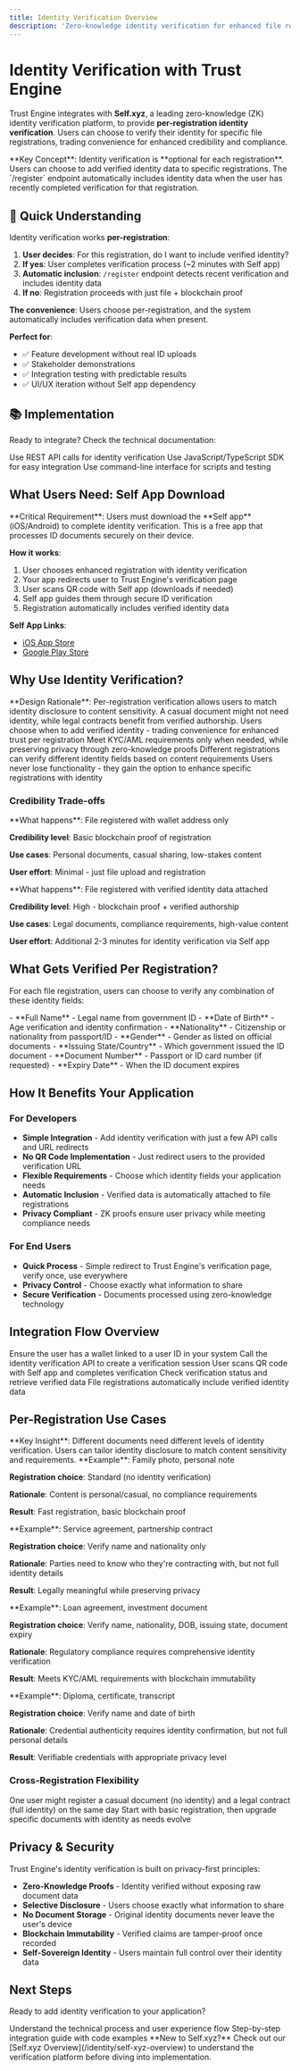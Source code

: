 ```yaml
---
title: Identity Verification Overview
description: 'Zero-knowledge identity verification for enhanced file registrations and compliance'
---
```


# Identity Verification with Trust Engine

Trust Engine integrates with **Self.xyz**, a leading zero-knowledge (ZK) identity verification platform, to provide **per-registration identity verification**. Users can choose to verify their identity for specific file registrations, trading convenience for enhanced credibility and compliance.

<Info>
**Key Concept**: Identity verification is **optional for each registration**. Users can choose to add verified identity data to specific registrations. The `/register` endpoint automatically includes identity data when the user has recently completed verification for that registration.
</Info>

## 🚀 Quick Understanding

Identity verification works **per-registration**:

1. **User decides**: For this registration, do I want to include verified identity?
2. **If yes**: User completes verification process (~2 minutes with Self app)  
3. **Automatic inclusion**: `/register` endpoint detects recent verification and includes identity data
4. **If no**: Registration proceeds with just file + blockchain proof

**The convenience**: Users choose per-registration, and the system automatically includes verification data when present.

**Perfect for**:
- ✅ Feature development without real ID uploads
- ✅ Stakeholder demonstrations  
- ✅ Integration testing with predictable results
- ✅ UI/UX iteration without Self app dependency

## 📚 Implementation

Ready to integrate? Check the technical documentation:

<CardGroup cols={3}>
  <Card title="API Endpoints" icon="server" href="/essentials/register-identity">
    Use REST API calls for identity verification
  </Card>
  <Card title="SDK Methods" icon="code" href="/sdk-reference/verify-identity">
    Use JavaScript/TypeScript SDK for easy integration
  </Card>
  <Card title="CLI Commands" icon="terminal" href="/cli-reference/verify-identity">
    Use command-line interface for scripts and testing
  </Card>
</CardGroup>

## What Users Need: Self App Download

<Warning>
**Critical Requirement**: Users must download the **Self app** (iOS/Android) to complete identity verification. This is a free app that processes ID documents securely on their device.
</Warning>

**How it works**:
1. User chooses enhanced registration with identity verification
2. Your app redirects user to Trust Engine's verification page  
3. User scans QR code with Self app (downloads if needed)
4. Self app guides them through secure ID verification
5. Registration automatically includes verified identity data

**Self App Links**:
- [iOS App Store](https://apps.apple.com/us/app/self-zk/id6478563710)
- [Google Play Store](https://play.google.com/store/apps/details?id=com.proofofpassportapp&hl=en_US)

## Why Use Identity Verification?

<Info>
**Design Rationale**: Per-registration verification allows users to match identity disclosure to content sensitivity. A casual document might not need identity, while legal contracts benefit from verified authorship.
</Info>

<CardGroup cols={2}>
  <Card title="Flexible Credibility" icon="shield-check">
    Users choose when to add verified identity - trading convenience for enhanced trust per registration
  </Card>
  <Card title="Targeted Compliance" icon="scale-balanced">
    Meet KYC/AML requirements only when needed, while preserving privacy through zero-knowledge proofs
  </Card>
  <Card title="Selective Identity" icon="user-shield">
    Different registrations can verify different identity fields based on content requirements
  </Card>
  <Card title="Always Optional" icon="toggle-off">
    Users never lose functionality - they gain the option to enhance specific registrations with identity
  </Card>
</CardGroup>

### **Credibility Trade-offs**

<AccordionGroup>
<Accordion title="Standard Registration (No Identity)">
  **What happens**: File registered with wallet address only
  
  **Credibility level**: Basic blockchain proof of registration
  
  **Use cases**: Personal documents, casual sharing, low-stakes content
  
  **User effort**: Minimal - just file upload and registration
</Accordion>

<Accordion title="Enhanced Registration (With Identity)">
  **What happens**: File registered with verified identity data attached
  
  **Credibility level**: High - blockchain proof + verified authorship
  
  **Use cases**: Legal documents, compliance requirements, high-value content
  
  **User effort**: Additional 2-3 minutes for identity verification via Self app
</Accordion>
</AccordionGroup>

## What Gets Verified Per Registration?

For each file registration, users can choose to verify any combination of these identity fields:

<AccordionGroup>
<Accordion title="Personal Information">
  - **Full Name** - Legal name from government ID
  - **Date of Birth** - Age verification and identity confirmation
  - **Nationality** - Citizenship or nationality from passport/ID
  - **Gender** - Gender as listed on official documents
</Accordion>

<Accordion title="Document Information">
  - **Issuing State/Country** - Which government issued the ID document
  - **Document Number** - Passport or ID card number (if requested)
  - **Expiry Date** - When the ID document expires
</Accordion>
</AccordionGroup>

## How It Benefits Your Application

### For Developers
- **Simple Integration** - Add identity verification with just a few API calls and URL redirects
- **No QR Code Implementation** - Just redirect users to the provided verification URL
- **Flexible Requirements** - Choose which identity fields your application needs
- **Automatic Inclusion** - Verified data is automatically attached to file registrations
- **Privacy Compliant** - ZK proofs ensure user privacy while meeting compliance needs

### For End Users
- **Quick Process** - Simple redirect to Trust Engine's verification page, verify once, use everywhere
- **Privacy Control** - Choose exactly what information to share
- **Secure Verification** - Documents processed using zero-knowledge technology

## Integration Flow Overview

<Steps>
  <Step title="Setup Wallet Relation">
    Ensure the user has a wallet linked to a user ID in your system
  </Step>
  <Step title="Initiate Verification">
    Call the identity verification API to create a verification session
  </Step>
  <Step title="User Verification">
    User scans QR code with Self app and completes verification
  </Step>
  <Step title="Monitor Status">
    Check verification status and retrieve verified data
  </Step>
  <Step title="Enhanced Registrations">
    File registrations automatically include verified identity data
  </Step>
</Steps>

## Per-Registration Use Cases

<Info>
**Key Insight**: Different documents need different levels of identity verification. Users can tailor identity disclosure to match content sensitivity and requirements.
</Info>

<AccordionGroup>
<Accordion title="🏠 Personal Document (No Identity Needed)">
  **Example**: Family photo, personal note
  
  **Registration choice**: Standard (no identity verification)
  
  **Rationale**: Content is personal/casual, no compliance requirements
  
  **Result**: Fast registration, basic blockchain proof
</Accordion>

<Accordion title="📋 Business Contract (Name + Nationality)">
  **Example**: Service agreement, partnership contract
  
  **Registration choice**: Verify name and nationality only
  
  **Rationale**: Parties need to know who they're contracting with, but not full identity details
  
  **Result**: Legally meaningful while preserving privacy
</Accordion>

<Accordion title="🏦 Financial Document (Full KYC Verification)">
  **Example**: Loan agreement, investment document
  
  **Registration choice**: Verify name, nationality, DOB, issuing state, document expiry
  
  **Rationale**: Regulatory compliance requires comprehensive identity verification
  
  **Result**: Meets KYC/AML requirements with blockchain immutability
</Accordion>

<Accordion title="🎓 Academic Credential (Name + Verification)">
  **Example**: Diploma, certificate, transcript
  
  **Registration choice**: Verify name and date of birth
  
  **Rationale**: Credential authenticity requires identity confirmation, but not full personal details
  
  **Result**: Verifiable credentials with appropriate privacy level
</Accordion>
</AccordionGroup>

### **Cross-Registration Flexibility**

<CardGroup cols={2}>
  <Card title="Same User, Different Needs" icon="user-gear">
    One user might register a casual document (no identity) and a legal contract (full identity) on the same day
  </Card>
  <Card title="Progressive Requirements" icon="arrow-trend-up">
    Start with basic registration, then upgrade specific documents with identity as needs evolve
  </Card>
</CardGroup>

## Privacy & Security

Trust Engine's identity verification is built on privacy-first principles:

- **Zero-Knowledge Proofs** - Identity verified without exposing raw document data
- **Selective Disclosure** - Users choose exactly what information to share
- **No Document Storage** - Original identity documents never leave the user's device
- **Blockchain Immutability** - Verified claims are tamper-proof once recorded
- **Self-Sovereign Identity** - Users maintain full control over their identity data

## Next Steps

Ready to add identity verification to your application?

<CardGroup cols={2}>
  <Card title="Learn How It Works" icon="lightbulb" href="/identity/how-it-works">
    Understand the technical process and user experience flow
  </Card>
  <Card title="Get Started" icon="rocket" href="/identity/getting-started">
    Step-by-step integration guide with code examples
  </Card>
</CardGroup>

<Info>
**New to Self.xyz?** Check out our [Self.xyz Overview](/identity/self-xyz-overview) to understand the verification platform before diving into implementation.
</Info>
